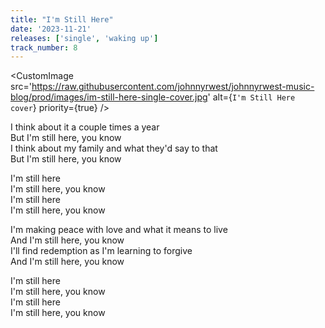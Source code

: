 ```yaml
---
title: "I'm Still Here"
date: '2023-11-21'
releases: ['single', 'waking up']
track_number: 8
---
```


<CustomImage
  src='https://raw.githubusercontent.com/johnnyrwest/johnnyrwest-music-blog/prod/images/im-still-here-single-cover.jpg'
  alt={`I'm Still Here cover`}
  priority={true}
/>

I think about it a couple times a year\
But I'm still here, you know\
I think about my family and what they'd say to that\
But I'm still here, you know

I'm still here\
I'm still here, you know\
I'm still here\
I'm still here, you know

I'm making peace with love and what it means to live\
And I'm still here, you know\
I'll find redemption as I'm learning to forgive\
And I'm still here, you know

I'm still here\
I'm still here, you know\
I'm still here\
I'm still here, you know
